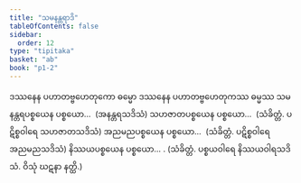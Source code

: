 ```yaml
---
title: "သမနန္တရာဒိ"
tableOfContents: false
sidebar:
  order: 12
type: "tipitaka"
basket: "ab"
book: "p1-2"
---
```



<DynamicBreadcrumb />

<Division number="87" book="p1-2" e="ch" v="37" p="220">

<Paragraph number="1314" book="p1-2">
ဒဿနေန ပဟာတဗ္ဗဟေတုကော ဓမ္မော ဒဿနေန ပဟာတဗ္ဗဟေတုကဿ ဓမ္မဿ သမနန္တရပစ္စယေန ပစ္စယော…  (အနန္တရသဒိသံ) သဟဇာတပစ္စယေန ပစ္စယော…  (သံခိတ္တံ. ပဋိစ္စဝါရေ သဟဇာတသဒိသံ) အညမညပစ္စယေန ပစ္စယော…  (သံခိတ္တံ. ပဋိစ္စဝါရေ အညမညသဒိသံ) နိဿယပစ္စယေန ပစ္စယော… . (သံခိတ္တံ. ပစ္စယဝါရေ နိဿယဝါရသဒိသံ. ဝိသုံ ဃဋနာ နတ္ထိ.)
</Paragraph>
</Division>